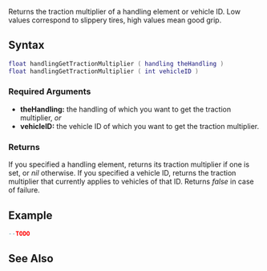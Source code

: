 
{{Server function}}
Returns the traction multiplier of a handling element or vehicle ID. Low values correspond to slippery tires, high values mean good grip.

==Syntax==
<syntaxhighlight lang="lua">
float handlingGetTractionMultiplier ( handling theHandling )
float handlingGetTractionMultiplier ( int vehicleID )
</syntaxhighlight>

===Required Arguments===
*'''theHandling:''' the handling of which you want to get the traction multiplier, ''or''
*'''vehicleID:''' the vehicle ID of which you want to get the traction multiplier.

===Returns===
If you specified a handling element, returns its traction multiplier if one is set, or ''nil'' otherwise. If you specified a vehicle ID, returns the traction multiplier that currently applies to vehicles of that ID. Returns ''false'' in case of failure.

==Example==
<syntaxhighlight lang="lua">
--TODO
</syntaxhighlight>

==See Also==
{{Handling_functions}}